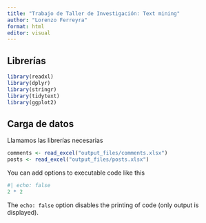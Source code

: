 ```yaml
---
title: "Trabajo de Taller de Investigación: Text mining"
author: "Lorenzo Ferreyra"
format: html
editor: visual
---
```


## Librerías

```r
library(readxl)
library(dplyr)
library(stringr)
library(tidytext)
library(ggplot2)
```

## Carga de datos

Llamamos las librerías necesarias

```r
comments <- read_excel("output_files/comments.xlsx")
posts <- read_excel("output_files/posts.xlsx")
```

You can add options to executable code like this

```r
#| echo: false
2 * 2
```

The `echo: false` option disables the printing of code (only output is displayed).
